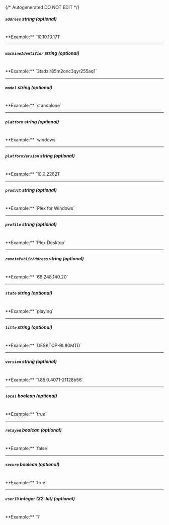 {/* Autogenerated DO NOT EDIT  */}
##### `address` _string (optional)_
<br/>
**Example:** `10.10.10.171`

---
##### `machineIdentifier` _string (optional)_
<br/>
**Example:** `3tsdzir85m2onc3qyr255aq1`

---
##### `model` _string (optional)_
<br/>
**Example:** `standalone`

---
##### `platform` _string (optional)_
<br/>
**Example:** `windows`

---
##### `platformVersion` _string (optional)_
<br/>
**Example:** `10.0.22621`

---
##### `product` _string (optional)_
<br/>
**Example:** `Plex for Windows`

---
##### `profile` _string (optional)_
<br/>
**Example:** `Plex Desktop`

---
##### `remotePublicAddress` _string (optional)_
<br/>
**Example:** `68.248.140.20`

---
##### `state` _string (optional)_
<br/>
**Example:** `playing`

---
##### `title` _string (optional)_
<br/>
**Example:** `DESKTOP-BL80MTD`

---
##### `version` _string (optional)_
<br/>
**Example:** `1.85.0.4071-21128b56`

---
##### `local` _boolean (optional)_
<br/>
**Example:** `true`

---
##### `relayed` _boolean (optional)_
<br/>
**Example:** `false`

---
##### `secure` _boolean (optional)_
<br/>
**Example:** `true`

---
##### `userID` _integer (32-bit) (optional)_
<br/>
**Example:** `1`


